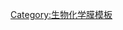 {{Navbox
 | name = Vesicular transport proteins
 | title = [[膜蛋白质]]：{{le|運輸蛋白|vesicular transport protein}}（{{tsl|en|Transporter Classification Database||TC 1F}}）
 | state = {{{state<includeonly>|autocollapse</includeonly>}}}

 | titlestyle = background:#e7dcc3
 | groupstyle = background-color: AntiqueWhite
 | listclass = hlist

 | group1 = {{tsl|en|Synaptic vesicle||Synaptic vesicle}}
 | list1 = {{Navbox|child
   | groupstyle = background-color: AntiqueWhite

   | group1 = [[SNARE蛋白|SNARE]]
   | list1 = {{Navbox|child
     | groupstyle = background-color: AntiqueWhite

     | group1 = {{tsl|en|SNARE_(protein)||Q-SNARE}}
     | list1 =
* {{tsl|en|SNAP25||SNAP25}}
* {{tsl|en|SNAP29||SNAP29}}

* {{tsl|en|Syntaxin||Syntaxin}}
** {{tsl|en|STX1A||STX1A}}
** {{tsl|en|STX1B||STX1B}}
** {{tsl|en|STX2||STX2}}
** {{tsl|en|Syntaxin 3||STX3}}
** {{tsl|en|STX4||STX4}}
** {{tsl|en|STX5||STX5}}
** {{tsl|en|STX6||STX6}}
** {{tsl|en|STX7||STX7}}
** {{tsl|en|STX8||STX8}}
** {{tsl|en|STX10||STX10}}
** {{tsl|en|STX11||STX11}}
** {{tsl|en|STX12||STX12}}
** {{tsl|en|STX16||STX16}}
** {{tsl|en|STX17||STX17}}
** [[STX18]]
** [[STX19]]

* {{tsl|en|Munc-18||Munc-18}}: {{tsl|en|STXBP1||STXBP1}}
* {{tsl|en|Syntaxin binding protein 2||STXBP2}}
* {{tsl|en|Syntaxin binding protein 3||STXBP3}}
* [[STXBP4]]
* {{tsl|en|STXBP5||STXBP5}}
* [[STXBP6]]

     | group2 = {{tsl|en|SNARE_(protein)||R-SNARE}}
     | list2 =
* {{tsl|en|Synaptobrevin||Synaptobrevin}}/{{tsl|en|Vesicle-associated membrane protein||VAMP}}: {{tsl|en|VAMP1||VAMP1}}
* {{tsl|en|VAMP2||VAMP2}}
* {{tsl|en|VAMP3||VAMP3}}

   }}

   | group2 = {{tsl|en|Synaptotagmin||Synaptotagmin}}
   | list2 =
* {{tsl|en|SYT1||SYT1}}
* {{tsl|en|SYT2||SYT2}}
* {{tsl|en|SYT3||SYT3}}
* {{tsl|en|SYT4||SYT4}}
* {{tsl|en|SYT5||SYT5}}
* {{tsl|en|SYT6||SYT6}}
* {{tsl|en|SYT7||SYT7}}
* [[SYT8]]
* {{tsl|en|SYT9||SYT9}}
* [[SYT10]]
* {{tsl|en|SYT11||SYT11}}
* [[SYT12]]
* {{tsl|en|SYT13||SYT13}}
* {{tsl|en|SYT14||SYT14}}
* [[SYT15]]
* [[SYT16]]
* [[SYT17]]

   | group3 = Other
   | list3 =
* [[突觸素]]
* {{tsl|en|Synapsin||Synapsin}}<br />

* {{tsl|en|Small GTPase||Small GTPase}}: {{tsl|en|RAB3A||RAB3A}}

 }}

 | group2 = {{tsl|en|COPI||COPI}}
 | list2 =
* [[套體素]]
** {{tsl|en|COPA (gene)||COPA}}
** {{tsl|en|COPB1||COPB1}}
** {{tsl|en|COPB2||COPB2}}
** {{tsl|en|COPE (gene)||COPE}}
** {{tsl|en|COPG||COPG}}
** {{tsl|en|COPG2||COPG2}}
** {{tsl|en|COPZ1||COPZ1}}
** [[COPZ2]]

* {{tsl|en|Archain||Archain}}

* {{tsl|en|Small GTPase||Small GTPase}}: {{tsl|en|ADP ribosylation factor||ARF}}

 | group3 = {{tsl|en|COPII||COPII}}
 | list3 =
* Vesicle formation: {{tsl|en|SEC23A||SEC23A}}<br />

* {{tsl|en|Small GTPase||Small GTPase}}: {{tsl|en|SAR1A||SAR1A}}

 | group4 = {{tsl|en|Receptor-mediated endocytosis||RME}}/[[网格蛋白]]
 | list4 =
* [[CLTA (protein)|CLTA]]
* {{tsl|en|CLTB||CLTB}}
* {{tsl|en|CLTC||CLTC}}

 | group5 = {{tsl|en|Caveolae||Caveolae}}
 | list5 =
* {{tsl|en|Caveolin||Caveolin}} ({{tsl|en|Caveolin 1||CAV1}}
* {{tsl|en|Caveolin 2||CAV2}}
* {{tsl|en|Caveolin 3||CAV3}})

 | group6 = Other/ungrouped
 | list6 = {{Navbox|child
   | groupstyle = background-color: AntiqueWhite

   | group1 = Vesicle formation
   | list1 = {{Navbox|child
     | groupstyle = background-color: AntiqueWhite

     | group1 = [[Adaptor protein complex 1]]:
     | list1 =
* {{tsl|en|AP1AR||AP1AR}}
* {{tsl|en|AP1B1||AP1B1}}
* {{tsl|en|AP1G1||AP1G1}}
* {{tsl|en|AP1G2||AP1G2}}
* {{tsl|en|AP1M1||AP1M1}}
* {{tsl|en|AP1M2||AP1M2}}
* {{tsl|en|AP1S1||AP1S1}}
* {{tsl|en|AP1S2||AP1S2}}
* [[AP1S3]]

     | group2 = [[Adaptor protein complex 2]]:
     | list2 =
* {{tsl|en|Adaptor-related protein complex 2, alpha 1||AP2A1}}
* {{tsl|en|AP2A2||AP2A2}}
* {{tsl|en|AP2B1||AP2B1}}
* {{tsl|en|AP2M1||AP2M1}}
* {{tsl|en|AP2S1||AP2S1}}

     | group3 = [[Adaptor protein complex 3]]:
     | list3 =
* {{tsl|en|AP3B1||AP3B1}}
* {{tsl|en|AP3B2||AP3B2}}
* {{tsl|en|AP3D1||AP3D1}}
* {{tsl|en|AP3M1||AP3M1}}
* [[AP3M2]]
* {{tsl|en|AP3S1||AP3S1}}
* [[AP3S2]]

     | group4 = [[Adaptor protein complex 4]]:
     | list4 =
* {{tsl|en|AP4B1||AP4B1}}
* {{tsl|en|AP4E1||AP4E1}}
* {{tsl|en|AP4M1||AP4M1}}
* {{tsl|en|AP4S1||AP4S1}}

     | list5 =
* {{tsl|en|LMAN1||LMAN1}}

     | list6 =
* {{tsl|en|Lysosomal trafficking regulator||LYST}}

     | group7 = {{tsl|en|Biogenesis of lysosome-related organelles complex 1||BLOC-1}}:
     | list7 =
* {{tsl|en|Dysbindin||DTNBP1}}
* [[BLOC153]]

     | group8 = BLOC-2:
     | list8 =
* {{tsl|en|HPS3||HPS3}}
* {{tsl|en|HPS5||HPS5}}
* {{tsl|en|HPS6||HPS6}}

     | group9 = BLOC-3:
     | list9 =
* {{tsl|en|HPS1||HPS1}}
* {{tsl|en|HPS4||HPS4}}

     | group10 = Coats:
     | list10 =
* {{tsl|en|Retromer||Retromer}}
* {{tsl|en|M6PRBP1||TIP47}}

   }}

   | group2 = {{tsl|en|Small GTPase||Small GTPase}}
   | list2 =
* [[缢断蛋白]]
** {{tsl|en|DNM1||DNM1}}
** {{tsl|en|DNM2||DNM2}}
** {{tsl|en|DNM3||DNM3}}

   | group6 = Other
   | list6 =
* [[EHD蛋白家族]]: {{tsl|en|EHD1||EHD1}}
* {{tsl|en|EHD2||EHD2}}
* {{tsl|en|EHD3||EHD3}}
* {{tsl|en|EHD4||EHD4}}

* {{tsl|en|Sorting nexin||Sorting nexin}}s

* {{tsl|en|vacuolar protein sorting||vacuolar protein sorting}}: {{tsl|en|VPS13B||VPS13B}}
* {{tsl|en|VPS33B||VPS33B}}

* [[SYNRG]]

 }}

 | belowstyle = padding:0; background:transparent
 | below = ''See also {{tsl|en|Template:Vesicular transport protein disorders||vesicular transport protein disorders}}''<br />{{Cell navs}}

}}<noinclude>
{{collapsible option}}
[[Category:生物化学膜模板]]
</noinclude>